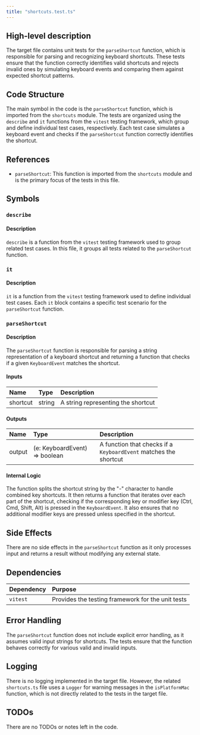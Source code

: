 ```yaml
---
title: "shortcuts.test.ts"
---
```


## High-level description

The target file contains unit tests for the `parseShortcut` function, which is responsible for parsing and recognizing keyboard shortcuts. These tests ensure that the function correctly identifies valid shortcuts and rejects invalid ones by simulating keyboard events and comparing them against expected shortcut patterns.

## Code Structure

The main symbol in the code is the `parseShortcut` function, which is imported from the `shortcuts` module. The tests are organized using the `describe` and `it` functions from the `vitest` testing framework, which group and define individual test cases, respectively. Each test case simulates a keyboard event and checks if the `parseShortcut` function correctly identifies the shortcut.

## References

- `parseShortcut`: This function is imported from the `shortcuts` module and is the primary focus of the tests in this file.

## Symbols

### `describe`
#### Description
`describe` is a function from the `vitest` testing framework used to group related test cases. In this file, it groups all tests related to the `parseShortcut` function.

### `it`
#### Description
`it` is a function from the `vitest` testing framework used to define individual test cases. Each `it` block contains a specific test scenario for the `parseShortcut` function.

### `parseShortcut`
#### Description
The `parseShortcut` function is responsible for parsing a string representation of a keyboard shortcut and returning a function that checks if a given `KeyboardEvent` matches the shortcut.

#### Inputs
| Name     | Type   | Description                        |
|:---------|:-------|:-----------------------------------|
| shortcut | string | A string representing the shortcut |

#### Outputs
| Name   | Type                      | Description                                      |
|:-------|:--------------------------|:-------------------------------------------------|
| output | (e: KeyboardEvent) =&gt; boolean | A function that checks if a `KeyboardEvent` matches the shortcut |

#### Internal Logic
The function splits the shortcut string by the "-" character to handle combined key shortcuts. It then returns a function that iterates over each part of the shortcut, checking if the corresponding key or modifier key (Ctrl, Cmd, Shift, Alt) is pressed in the `KeyboardEvent`. It also ensures that no additional modifier keys are pressed unless specified in the shortcut.

## Side Effects

There are no side effects in the `parseShortcut` function as it only processes input and returns a result without modifying any external state.

## Dependencies

| Dependency | Purpose                                      |
|:-----------|:---------------------------------------------|
| `vitest`   | Provides the testing framework for the unit tests |

## Error Handling

The `parseShortcut` function does not include explicit error handling, as it assumes valid input strings for shortcuts. The tests ensure that the function behaves correctly for various valid and invalid inputs.

## Logging

There is no logging implemented in the target file. However, the related `shortcuts.ts` file uses a `Logger` for warning messages in the `isPlatformMac` function, which is not directly related to the tests in the target file.

## TODOs

There are no TODOs or notes left in the code.
